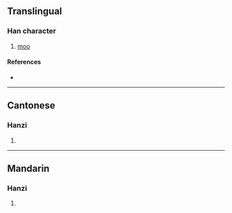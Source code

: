 {{character info/new}}
==Translingual==

===Han character===
{{Han char|rn=30|rad=口|as=06|sn=9|four=63050|canj=RIHQ|ids=⿰口牟}}

# [[moo]]

====References====
* {{Han ref|kx=0189.271|hdz=10624.080|uh=54DE|ud=21726|bh=CE4E|bd=52814}}

----

==Cantonese==

===Hanzi===
{{yue-hanzi|jyut=[[mau1]], [[mau4]]|y=mau1, mau4}}

# {{defn|lang=yue|sort=口06}}

----

==Mandarin==

===Hanzi===
{{cmn-hanzi|pin=[[mōu]] ([[mou1]])|wg=mou<sup>1</sup>}}

# {{defn|lang=cmn|sort=口06}}